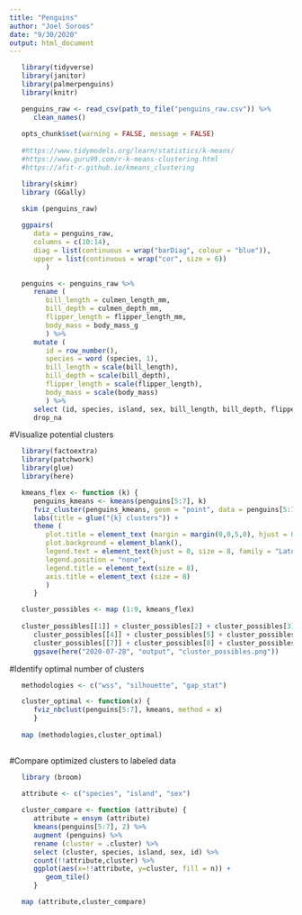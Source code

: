```yaml
---
title: "Penguins"
author: "Joel Soroos"
date: "9/30/2020"
output: html_document
---
```



```r

   library(tidyverse)
   library(janitor)
   library(palmerpenguins)
   library(knitr)

   penguins_raw <- read_csv(path_to_file("penguins_raw.csv")) %>%
      clean_names()
   
   opts_chunk$set(warning = FALSE, message = FALSE)
   
   #https://www.tidymodels.org/learn/statistics/k-means/
   #https://www.guru99.com/r-k-means-clustering.html
   #https://afit-r.github.io/kmeans_clustering
```


```r

   library(skimr)
   library (GGally)

   skim (penguins_raw)
   
   ggpairs(
      data = penguins_raw,
      columns = c(10:14),
      diag = list(continuous = wrap("barDiag", colour = "blue")),
      upper = list(continuous = wrap("cor", size = 6))
         )
```


```r

   penguins <- penguins_raw %>%
      rename (
         bill_length = culmen_length_mm,
         bill_depth = culmen_depth_mm,
         flipper_length = flipper_length_mm,
         body_mass = body_mass_g
         ) %>%
      mutate (
         id = row_number(),
         species = word (species, 1),
         bill_length = scale(bill_length),
         bill_depth = scale(bill_depth),
         flipper_length = scale(flipper_length),
         body_mass = scale(body_mass)
         ) %>%
      select (id, species, island, sex, bill_length, bill_depth, flipper_length, body_mass) %>%
      drop_na
```


#Visualize potential clusters
```r

   library(factoextra)
   library(patchwork)
   library(glue)
   library(here)

   kmeans_flex <- function (k) {
      penguins_kmeans <- kmeans(penguins[5:7], k) 
      fviz_cluster(penguins_kmeans, geom = "point", data = penguins[5:7]) +
      labs(title = glue("{k} clusters")) +
      theme (
         plot.title = element_text (margin = margin(0,0,5,0), hjust = 0.5, size = 8, family = "Lato"),
         plot.background = element_blank(),
         legend.text = element_text(hjust = 0, size = 8, family = "Lato"),
         legend.position = "none",
         legend.title = element_text(size = 8),
         axis.title = element_text (size = 8)
         ) 
      }

   cluster_possibles <- map (1:9, kmeans_flex)
   
   cluster_possibles[[1]] + cluster_possibles[2] + cluster_possibles[3] +
      cluster_possibles[[4]] + cluster_possibles[5] + cluster_possibles[6] +
      cluster_possibles[[7]] + cluster_possibles[8] + cluster_possibles[9]
      ggsave(here("2020-07-28", "output", "cluster_possibles.png"))
```


#Identify optimal number of clusters
```r

   methodologies <- c("wss", "silhouette", "gap_stat")

   cluster_optimal <- function(x) {
      fviz_nbclust(penguins[5:7], kmeans, method = x)
      } 
   
   map (methodologies,cluster_optimal)
   
```


#Compare optimized clusters to labeled data
```r

   library (broom)

   attribute <- c("species", "island", "sex")
   
   cluster_compare <- function (attribute) {
      attribute = ensym (attribute)
      kmeans(penguins[5:7], 2) %>%
      augment (penguins) %>%
      rename (cluster = .cluster) %>%
      select (cluster, species, island, sex, id) %>%
      count(!!attribute,cluster) %>%
      ggplot(aes(x=!!attribute, y=cluster, fill = n)) + 
         geom_tile() 
      }

   map (attribute,cluster_compare)
```